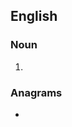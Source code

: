 {{also|Neurons}}
==English==

===Noun===
{{head|en|noun form}}

# {{plural of|en|neuron}}

===Anagrams===
* {{anagrams|en|a=ennorsu|nonuser}}